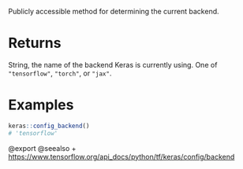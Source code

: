 Publicly accessible method for determining the current backend.

# Returns
String, the name of the backend Keras is currently using. One of
`"tensorflow"`, `"torch"`, or `"jax"`.

# Examples
```r
keras::config_backend()
# 'tensorflow'
```

@export
@seealso
+ <https://www.tensorflow.org/api_docs/python/tf/keras/config/backend>
